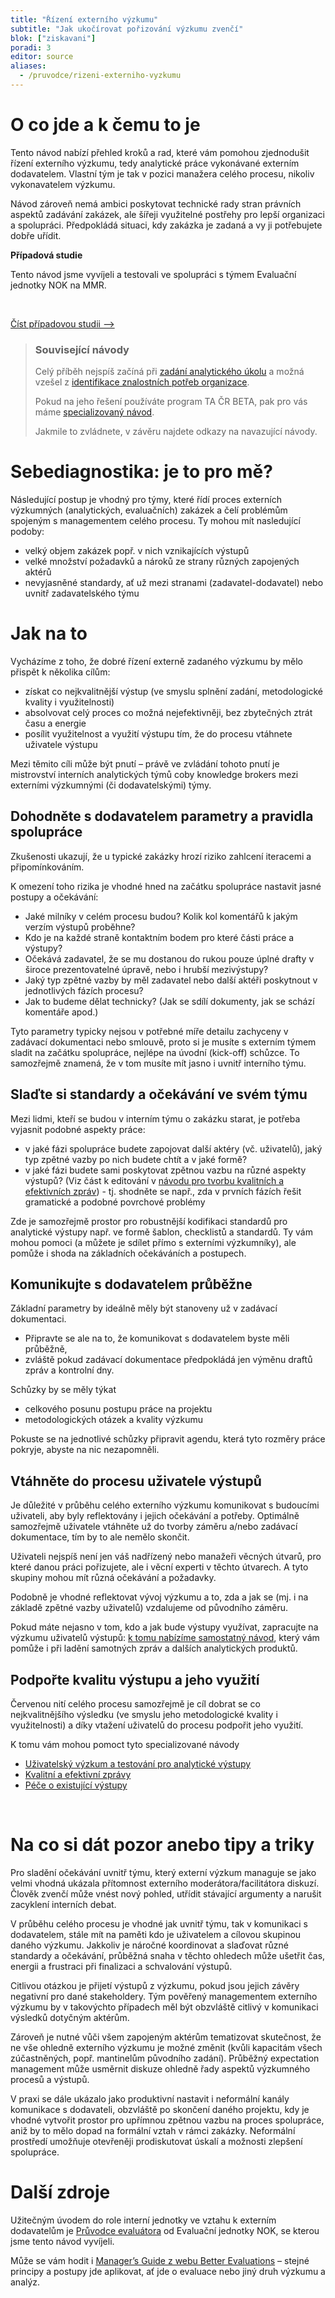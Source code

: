 ```yaml
---
title: "Řízení externího výzkumu"
subtitle: "Jak ukočírovat pořizování výzkumu zvenčí"
blok: ["ziskavani"]
poradi: 3
editor: source
aliases: 
  - /pruvodce/rizeni-externiho-vyzkumu
---
```


# O co jde a k čemu to je

Tento návod nabízí přehled kroků a rad, které vám pomohou zjednodušit řízení externího výzkumu, tedy analytické práce vykonávané externím dodavatelem. Vlastní tým je tak v pozici manažera celého procesu, nikoliv vykonavatelem výzkumu. 

Návod zároveň nemá ambici poskytovat technické rady stran právních aspektů zadávání zakázek, ale šířeji využitelné postřehy pro lepší organizaci a spolupráci. Předpokládá situaci, kdy zakázka je zadaná a vy ji potřebujete dobře uřídit.

:::{.aside}
**Případová studie**

Tento návod jsme vyvíjeli a testovali ve spolupráci s týmem Evaluační jednotky NOK na MMR. 

<br>

:::{.btn .btn-resource}
[Číst případovou studii&nbsp;⟶](/pripadove-studie/ejnok)
:::

:::

> ### Související návody
> 
> Celý příběh nejspíš začíná při [zadání analytického úkolu](/pruvodce/zadani-analytickeho-ukolu.qmd) a možná vzešel z [identifikace znalostních potřeb organizace](identifikace-znalostnich-potreb.qmd).
>
> Pokud na jeho řešení používáte program TA ČR BETA, pak pro vás máme [specializovaný návod](/pruvodce/beta2.qmd).
> 
> Jakmile to zvládnete, v závěru najdete odkazy na navazující návody.

# Sebediagnostika: je to pro mě? {#sebediagnostika}

Následující postup je vhodný pro týmy, které řídí proces externích výzkumných (analytických, evaluačních) zakázek a čelí problémům spojeným s managementem celého procesu. Ty mohou mít nasledující podoby:

- velký objem zakázek popř. v nich vznikajících výstupů
- velké množství požadavků a nároků ze strany různých zapojených aktérů 
- nevyjasněné standardy, ať už mezi stranami (zadavatel-dodavatel) nebo uvnitř zadavatelského týmu 

:::{.strip .page-columns}

:::{.aside}

:::


# Jak na to {#navod}

Vycházíme z toho, že dobré řízení externě zadaného výzkumu by mělo přispět k několika cílům:

- získat co nejkvalitnější výstup (ve smyslu splnění zadání, metodologické kvality i využitelnosti)
- absolvovat celý proces co možná nejefektivněji, bez zbytečných ztrát času a energie
- posílit využitelnost a využití výstupu tím, že do procesu vtáhnete uživatele výstupu

Mezi těmito cíli může být pnutí -- právě ve zvládání tohoto pnutí je mistrovství interních analytických týmů coby knowledge brokers mezi externími výzkumnými (či dodavatelskými) týmy.

## Dohodněte s dodavatelem  parametry a pravidla spolupráce

Zkušenosti ukazují, že u typické zakázky hrozí riziko zahlcení iteracemi a připomínkováním.

K omezení toho rizika je vhodné hned na začátku spolupráce nastavit jasné postupy a očekávání:

- Jaké milníky v celém procesu budou? Kolik kol komentářů k jakým verzím výstupů proběhne?
- Kdo je na každé straně kontaktním bodem pro které části práce a výstupy?
- Očekává zadavatel, že se mu dostanou do rukou pouze úplné drafty v široce prezentovatelné úpravě, nebo i hrubší mezivýstupy?
- Jaký typ zpětné vazby by měl zadavatel nebo další aktéři poskytnout v jednotlivých fázích procesu?
- Jak to budeme dělat technicky? (Jak se sdílí dokumenty, jak se schází komentáře apod.)

Tyto parametry typicky nejsou v potřebné míře detailu zachyceny v zadávací dokumentaci nebo smlouvě, proto si je musíte s externím týmem sladit na začátku spolupráce, nejlépe na úvodní (kick-off) schůzce. To samozřejmě znamená, že v tom musíte mít jasno i uvnitř interního týmu.

## Slaďte si standardy a očekávání ve svém týmu

Mezi lidmi, kteří se budou v interním týmu o zakázku starat, je potřeba vyjasnit podobné aspekty práce:

- v jaké fázi spolupráce budete zapojovat další aktéry (vč. uživatelů), jaký typ zpětné vazby po nich budete chtít a v jaké formě?
- v jaké fázi budete sami poskytovat zpětnou vazbu na různé aspekty výstupů? (Viz část k editování v [návodu pro tvorbu kvalitních a efektivních zpráv](kvalitni-zpravy.qmd#jak-texty-editovat)) - tj. shodněte se např., zda v prvních fázích řešit gramatické a podobné povrchové problémy

Zde je samozřejmě prostor pro robustnější kodifikaci standardů pro analytické výstupy např. ve formě šablon, checklistů a standardů. Ty vám mohou pomoci (a můžete je sdílet přímo s externími výzkumníky), ale pomůže i shoda na základních očekáváních a postupech. 

## Komunikujte s dodavatelem průběžne

Základní parametry by ideálně měly být stanoveny už v zadávací dokumentaci.

- Připravte se ale na to, že komunikovat s dodavatelem byste měli průběžně,
- zvláště pokud zadávací dokumentace předpokládá jen výměnu draftů zpráv a kontrolní dny.

Schůzky by se měly týkat

- celkového posunu postupu práce na projektu
- metodologických otázek a kvality výzkumu

Pokuste se na jednotlivé schůzky připravit agendu, která tyto rozměry práce pokryje, abyste na nic nezapomněli.

## Vtáhněte do procesu uživatele výstupů

Je důležité v průběhu celého externího výzkumu komunikovat s budoucími uživateli, aby byly reflektovány i jejich očekávání a potřeby. Optimálně samozřejmě uživatele vtáhněte už do tvorby záměru a/nebo zadávací dokumentace, tím by to ale nemělo skončit.

Uživateli nejspíš není jen váš nadřízený nebo manažeři věcných útvarů, pro které danou práci pořizujete, ale i věcní experti v těchto útvarech. A tyto skupiny mohou mít různá očekávání a požadavky.

Podobně je vhodné reflektovat vývoj výzkumu a to, zda a jak se (mj. i na základě zpětné vazby uživatelů) vzdalujeme od původního záměru.

Pokud máte nejasno v tom, kdo a jak bude výstupy využívat, zapracujte na výzkumu uživatelů výstupů: [k tomu nabízíme samostatný návod](user-testing.qmd), který vám pomůže i při ladění samotných zpráv a dalších analytických produktů.

## Podpořte kvalitu výstupu a jeho využití

Červenou nití celého procesu samozřejmě je cíl dobrat se co nejkvalitnějšího výsledku (ve smyslu jeho metodologické kvality i využitelnosti) a díky vtažení uživatelů do procesu podpořit jeho využití.

K tomu vám mohou pomoct tyto specializované návody

- [Uživatelský výzkum a testování pro analytické výstupy](user-testing.qmd)
- [Kvalitní a efektivní zprávy](kvalitni-zpravy.qmd)
- [Péče o existující výstupy](knowledge-management.qmd)

<br> 

:::

# Na co si dát pozor anebo tipy a triky {#triky}

Pro sladění očekávání uvnitř týmu, který externí výzkum managuje se jako velmi vhodná ukázala přítomnost externího moderátora/facilitátora diskuzí. Člověk zvenčí může vnést nový pohled, utřídit stávající argumenty a narušit zacyklení interních debat. 

V průběhu celého procesu je vhodné jak uvnitř týmu, tak v komunikaci s dodavatelem, stále mít na paměti kdo je uživatelem a cílovou skupinou daného výzkumu. Jakkoliv je náročné koordinovat a slaďovat různé standardy a očekávání, průběžná snaha v těchto ohledech může ušetřit čas, energii a frustraci při finalizaci a schvalování výstupů.

Citlivou otázkou je přijetí výstupů z výzkumu, pokud jsou jejich závěry negativní pro dané stakeholdery. Tým pověřený managementem externího výzkumu by v takovýchto případech měl být obzvláště citlivý v komunikaci výsledků dotyčným aktérům. 

Zároveň je nutné vůči všem zapojeným aktérům tematizovat skutečnost, že ne vše ohledně externího výzkumu je možné změnit (kvůli kapacitám všech zúčastněných, popř. mantinelům původního zadání). Průběžný expectation management může usměrnit diskuze ohledně řady aspektů výzkumného procesů a výstupů.  

V praxi se dále ukázalo jako produktivní nastavit i neformální kanály komunikace s dodavateli, obzvláště po skončení daného projektu, kdy je vhodné vytvořit prostor pro upřímnou zpětnou vazbu na proces spolupráce, aniž by to mělo dopad na formální vztah v rámci zakázky. Neformální prostředí umožňuje otevřeněji prodiskutovat úskalí a možnosti zlepšení spolupráce.  

# Další zdroje

Užitečným úvodem do role interní jednotky ve vztahu k externím dodavatelům je [Průvodce evaluátora](https://www.dotaceeu.cz/getmedia/3ce5f6b9-24cc-4ac1-80d9-9eb769203f5a/Pruvodce-evaluatora_final_202007.pdf.aspx) od Evaluační jednotky NOK, se kterou jsme tento návod vyvíjeli.

Může se vám hodit i [Manager's Guide z webu Better Evaluations](https://www.betterevaluation.org/frameworks-guides/managers-guide-evaluation) -- stejné principy a postupy jde aplikovat, ať jde o evaluace nebo jiný druh výzkumu a analýz.
